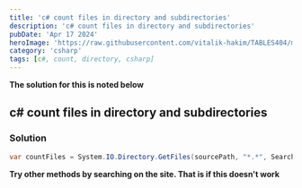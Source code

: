 ---
title: 'c# count files in directory and subdirectories'
description: 'c# count files in directory and subdirectories'
pubDate: 'Apr 17 2024'
heroImage: 'https://raw.githubusercontent.com/vitalik-hakim/TABLES404/main/error_b/c%23.png'
category: 'csharp'
tags: [c#, count, directory, csharp]
---

**The solution for this is noted below**

## c# count files in directory and subdirectories

### Solution

```csharp
var countFiles = System.IO.Directory.GetFiles(sourcePath, "*.*", SearchOption.AllDirectories).Count();
```
**Try other methods by searching on the site. That is if this doesn't work**
